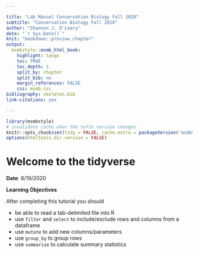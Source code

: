 ```yaml
---

title: "Lab Manual Conservation Biology Fall 2020"
subtitle: "Conservation Biology Fall 2020"
author: "Shannon J. O'Leary"
date: "`r Sys.Date()`"
knit: "bookdown::preview_chapter"
output:
  msmbstyle::msmb_html_book:
    highlight: tango
    toc: TRUE
    toc_depth: 1
    split_by: chapter
    split_bib: no
    margin_references: FALSE
    css: msmb.css
bibliography: skeleton.bib
link-citations: yes

---
```


```r

library(msmbstyle)
# invalidate cache when the tufte version changes
knitr::opts_chunk$set(tidy = FALSE, cache.extra = packageVersion('msmbstyle'))
options(htmltools.dir.version = FALSE)

```

# Welcome to the tidyverse

**Date**: 8/19/2020

**Learning Objectives**

After completing this tutorial you should

* be able to read a tab-delimited file into R
* use `filter` and `select` to include/exclude rows and columns from a dataframe
* use `mutate` to add new columns/parameters
* use `group_by` to group rows
* use `summarize` to calculate summary statistics


